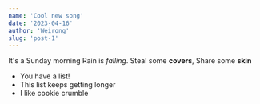 ```yaml
---
name: 'Cool new song'
date: '2023-04-16'
author: 'Weirong'
slug: 'post-1'
---
```



It's a Sunday morning
Rain is *falling*.
Steal some **covers**,
Share some **skin**

- You have a list!
- This list keeps getting longer
- I like cookie crumble